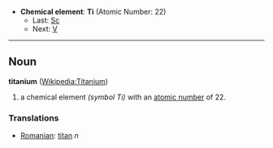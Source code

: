 *'''Chemical element''': '''Ti''' (Atomic Number: 22)
**Last: [[Scandium|Sc]]
**Next: [[Vanadium|V]]
----
== Noun ==
'''titanium''' ([[en:Titanium|Wikipedia:Titanium]])

# a chemical element ''(symbol Ti)'' with an [[atomic number]] of 22.

===Translations===
*[[Romanian]]: [[titan]] ''n''